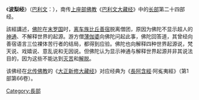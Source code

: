 {{unreferenced|time=2017-08-03T08:59:43+00:00}}
《'''波梨经'''》（[[巴利文|巴利文]]：{{lang|ISAT|Pathika Sutta}}），南传[[上座部佛教|上座部佛教]]《[[巴利文大藏经|巴利文大藏经]]》中的[[長部_(佛經)|长部]]第二十四部经。

該經講述，[[佛陀|佛陀]]在[[末罗国|末罗国]]时，[[离车族|离车族]][[比丘|比丘]][[善宿|善宿]]脱离僧团，原因为佛陀不显示超人的[[神通|神通]]、不解释世界的起源。游方僧[[薄伽婆|薄伽婆]]向佛陀问起此事，佛陀回答道，其曾经向善宿语言三位裸体苦行者的结局，都得到应验。佛陀也向解释四种世界起源说，梵天说、戏嬉说、意乱说和无因说。但佛陀认为显示神通与解释世界起源并非其说法目的，因为这些不能达到[[四諦|灭苦]]和[[涅槃|解脱]]。

该佛经在[[北传佛教|北传佛教]]的《[[大正新修大藏经|大正新修大藏经]]》对应经典为《[[長阿含經|長阿含經]]·阿㝹夷經》（第1部第66卷）。

{{Pali-D}}
[[Category:長部|Category:長部]]